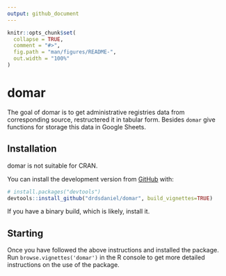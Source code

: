 ```yaml
---
output: github_document
---
```


<!-- README.md is generated from README.Rmd. Please edit that file -->

```r
knitr::opts_chunk$set(
  collapse = TRUE,
  comment = "#>",
  fig.path = "man/figures/README-",
  out.width = "100%"
)
```

# domar

<!-- badges: start -->
<!-- badges: end -->

The goal of domar is to get administrative registries data from corresponding source, restructered it in tabular form. Besides `domar` give functions for storage this data in Google Sheets.

## Installation

domar is not suitable for CRAN.

You can install the development version from [GitHub](https://github.com/) with:

``` r
# install.packages("devtools")
devtools::install_github("drdsdaniel/domar", build_vignettes=TRUE)
```

If you have a binary build, which is likely, install it.

<!-- me logueo con googlesheets4::gs4_auth('drdsdaniel@gmail.com') -->

## Starting

Once you have followed the above instructions and installed the package. Run `browse.vignettes('domar')` in the R console to get more detailed instructions on the use of the package.
